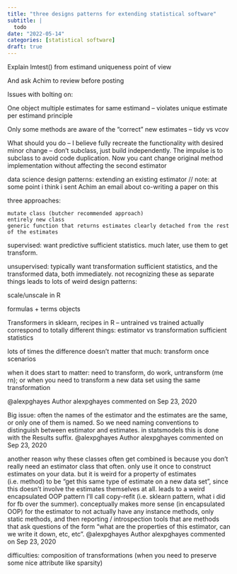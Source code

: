 ```yaml
---
title: "three designs patterns for extending statistical software"
subtitle: |
  todo
date: "2022-05-14"
categories: [statistical software]
draft: true
---
```


Explain lmtest() from estimand uniqueness point of view

And ask Achim to review before posting

Issues with bolting on:

One object multiple estimates for same estimand -- violates unique estimate per estimand principle

Only some methods are aware of the "correct" new estimates -- tidy vs vcov

What should you do -- I believe fully recreate the functionality with desired minor change -- don't subclass, just build independently. The impulse is to subclass to avoid code duplication. Now you cant change original method implementation without affecting the second estimator


data science design patterns: extending an existing estimator // note: at some point i think i sent Achim an email about co-writing a paper on this

three approaches:

    mutate class (butcher recommended approach)
    entirely new class
    generic function that returns estimates clearly detached from the rest of the estimates

supervised: want predictive sufficient statistics. much later, use them to get transform.

unsupervised: typically want transformation sufficient statistics, and the transformed data, both immediately. not recognizing these as separate things leads to lots of weird design patterns:

scale/unscale in R

formulas + terms objects

Transformers in sklearn, recipes in R -- untrained vs trained actually correspond to totally different things: estimator vs transformation sufficient statistics

lots of times the difference doesn't matter that much: transform once scenarios

when it does start to matter: need to transform, do work, untransform (me rn); or when you need to transform a new data set using the same transformation

@alexpghayes
Author
alexpghayes commented on Sep 23, 2020

Big issue: often the names of the estimator and the estimates are the same, or only one of them is named. So we need naming conventions to distinguish between estimator and estimates. in statsmodels this is done with the Results suffix.
@alexpghayes
Author
alexpghayes commented on Sep 23, 2020

another reason why these classes often get combined is because you don't really need an estimator class that often. only use it once to construct estimates on your data. but it is weird for a property of estimates (i.e. method) to be "get this same type of estimate on a new data set", since this doesn't involve the estimates themselves at all. leads to a weird encapsulated OOP pattern I'll call copy-refit (i.e. sklearn pattern, what i did for fb over the summer). conceptually makes more sense (in encapsulated OOP) for the estimator to not actually have any instance methods, only static methods, and then reporting / introspection tools that are methods that ask questions of the form "what are the properties of this estimator, can we write it down, etc, etc".
@alexpghayes
Author
alexpghayes commented on Sep 23, 2020

difficulties: composition of transformations (when you need to preserve some nice attribute like sparsity)

